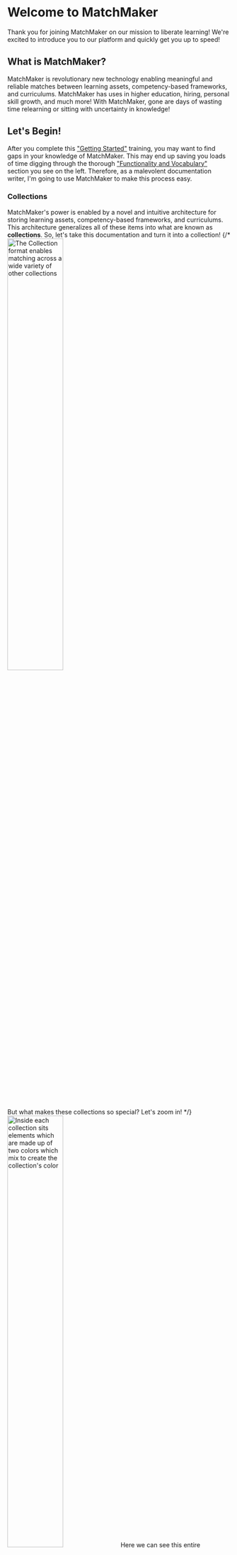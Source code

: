 
# Welcome to MatchMaker
Thank you for joining MatchMaker on our mission to liberate learning! We're excited to introduce you to our platform and quickly get you up to speed!
## What is MatchMaker?
MatchMaker is revolutionary new technology enabling meaningful and reliable matches between learning assets, competency-based frameworks, and curriculums. MatchMaker has uses in higher education, hiring, personal skill growth, and much more! With MatchMaker, gone are days of wasting time relearning or sitting with uncertainty in knowledge!
## Let's Begin!
After you complete this ["Getting Started"](/usage/starting/intro) training, you may want to find gaps in your knowledge of MatchMaker. This may end up saving you loads of time digging through the thorough ["Functionality and Vocabulary"](/usage/vocab/intro) section you see on the left. Therefore, as a malevolent documentation writer, I'm going to use MatchMaker to make this process easy.
### Collections
MatchMaker's power is enabled by a novel and intuitive architecture for storing learning assets, competency-based frameworks, and curriculums. This architecture generalizes all of these items into what are known as __collections__. So, let's take this documentation and turn it into a collection! 
{/* <img src={CollectionIntro} width="50%" alt="The Collection format enables matching across a wide variety of other collections"/>

But what makes these collections so special? Let's zoom in! */}
<img src={ElementsIntro} width="50%" alt="Inside each collection sits elements which are made up of two colors which mix to create the collection's color"/>
Here we can see this entire documentation organized into one large collection. Collections consist of elements, which are organized in a hierarchy. At the moment, I've only placed in one element, this particular page, which I've neatly organized under a "Getting Started" section. We can see this page has a particular color within the said collection: green. Notice, when we look closer, that this green is actually made up of a mix of blue and yellow. We can think of the overall color, green, representing exactly what it is that this introduction section teaches, but for example, we can split it up into two pieces: the basic causes of Matchmaker (blue), and an introduction to collections (yellow), which together make green. This is where the real magic of MatchMaker lies, as each element in any collection must be made of different components from what is called the Palet<sup style={{fontSize: 8}}>TM</sup>: the Palet can be thought of as a massive array of little pieces of learning material, which combined make up a full element's description of knowledge.
### What is the Palet<sup style={{fontSize: 8}}>TM</sup>?
The Palet<sup style={{fontSize: 8}}>TM</sup> is a MatchMaker maintained database of little bits of knowledge you can use to describe any piece of learning material. The Pallet<sup style={{fontSize: 8}}>TM</sup> enables all the innovations of MatchMaker, and is the backbone of all matches between items. Each tiny piece of knowledge in the Palet<sup style={{fontSize: 8}}>TM</sup> is referred to as a Palet<sup style={{fontSize: 8}}>TM</sup> statement, and an elements unique combination of Palet<sup style={{fontSize: 8}}>TM</sup> statements is called a Palet<sup style={{fontSize: 8}}>TM</sup> key. To help you remember, you can think of the Palet<sup style={{fontSize: 8}}>TM</sup> as the many different colors you can choose from to paint your elements, a Palet statement as a particular color, and a Palet<sup style={{fontSize: 8}}>TM</sup> key as a particular art piece you make from your choice of colors. 
<img src={PaletIntro} width="50%" alt="Metaphors for the terms are described visually: The Palet as an artists Palette, A Palet Statement as a particular color, and a Palet Key as a variety of colors"/>
## Collections in Action!
Enough explanation, let's see what these collections can do! 
### John Shmingus: A Struggling Student
Introducing John Shmingus: a 9th grader who is struggling with solving quadratic equations in Algebra 1, and wants to find some resources for help. John performs a wide variety of google searches but is unsure if he's learning the right things. Eventually, he discovers MatchMaker, and looks to it to run a search. He chooses to see what items in the Algebra 1 curriculum, a collection on MatchMaker, line up with MathPlanet's educational resources on the topic, another collection on MatchMaker. Running the match, this is what he gets!
<img src={MatchExample} width="50%" alt="A page breaking down Algebra 1's curriculum into a hierarchy is shown, one item is selected: 'B. Solving Quadratic Equations by Graphing - This is lesson 10b of Algebra 1'. On the other side, matches with this item are shown from the educational resource, MathPlanet, ranked by their MatchIndex"/>
John sees the high MatchIndex, which represents how closely the two topics line up, between the curriculum's information and MathPlanet's resources, and chooses to go there to learn about quadratic equations. Furthermore, John then looks carefully at the Palet Key of both topics to ensure he can fill in the gaps MathPlanet may be missing.  